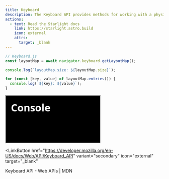 ```yaml
---
title: Keyboard
description: The Keyboard API provides methods for working with a physical keyboard that is attached to a device running a browser.
actions:
  - text: Read the Starlight docs
    link: https://starlight.astro.build
    icon: external
    attrs:
      target: _blank
---
```



```js
// Keyboard.js
const layoutMap = await navigator.keyboard.getLayoutMap();

console.log(`layoutMap.size: ${layoutMap.size}`);

for (const [key, value] of layoutMap.entries()) {
  console.log(`${key}: ${value}`);
}
```

<iframe
  allow="keyboard-map"
  srcdoc='
<style>
  * {
    margin: 0;
    padding: 0;
  }
  body {
    background: #000;
    margin: 0;
    padding: 1rem;
    font-family: monospace;
    font-size: 1rem;
    color: #FFF;
  }
  h1 {
    margin-bottom: 1rem;
    font-family: system-ui;
  }
  ul {
    margin: 0;
    padding: 0;
    list-style: none;
    white-space: pre-wrap;
  }
  li {
    border-bottom: 1px solid #3A3A3A;
    padding: 0.5rem 0.75rem;
  }
  li:first-of-type {
    border-top: 1px solid #3A3A3A;
  }
  li:nth-child(odd) {
    background: #0A0A0A;
  }
  li:hover {
    background: #111;
  }
</style>
<h1>Console</h1>
<ul id="list"></ul>
<script>
  (async () => {
    const layoutMap = await navigator.keyboard.getLayoutMap();
    const li = document.createElement("li");
    li.textContent = `layoutMap.size: ${layoutMap.size}`;
    list.appendChild(li);
    for (const [key, value] of layoutMap.entries()) {
      const li = document.createElement("li");
      li.textContent = `${key}: ${value}`;
      list.appendChild(li);
    }
  })();
</script>
'
></iframe>

<LinkButton
  href="https://developer.mozilla.org/en-US/docs/Web/API/Keyboard_API"
  variant="secondary"
  icon="external"
  target="_blank"
>
  Keyboard API - Web APIs | MDN
</LinkButton>
